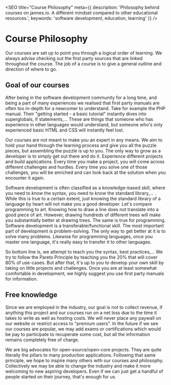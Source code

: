 
<SEO
  title="Course Philosophy"
  meta={{
    description: 'Philosophy behind courses on jannes.io. A different mindset compared to other educational resources.',
    keywords: 'software development, education, learning'
  }}
/>

# Course Philosophy

Our courses are set up to point you through a logical order of learning.
We always advise checking out the first party sources that are linked throughout the course.
The job of a course is to give a general outline and direction of where to go.

## Goal of our courses

After being in the software development community for a long time, and being a part of many experiences we realised that
first party manuals are often too in-depth for a newcomer to understand. Take for example the PHP manual.
Their "getting started - a basic tutorial" instantly dives into superglobals, if statements,...
These are things that someone who has experience in other languages would understand, but someone who's only experienced basic HTML and CSS will instantly feel lost.

Our courses are not meant to make you an expert in any means.
We aim to hold your hand through the learning process and give you all the puzzle pieces, but assembling the puzzle is up to you.
The only way to grow as a developer is to simply get out there and do it.
Experience different projects and build applications. Every time you make a project, you will come across different challenges and hurdles.
Every time you solve one of those challenges, you will be enriched and can look back at the solution when you encounter it again.

Software development is often classified as a knowledge-based skill, where you need to *know* the syntax, you need to *know* the standard library,... .
While this is true to a certain extent, just knowing the standard library of a language by heart will not make you a good developer.
Let's compare programming to art. Knowing how to draw a line does not translate into a good piece of art.
However, drawing hundreds of different trees will make you substantially better at drawing trees.
The same is true for programming. Software development is a transferable/functional skill.
The most important part of development is problem-solving. The only way to get better at it is to solve many problems.
Likewise for programming languages, once you master one language, it's really easy to transfer it to other languages.

So bottom line is, we attempt to teach you the syntax, best practices,... We try to follow the <Link href="https://en.wikipedia.org/wiki/Pareto_principle">Pareto Principle</Link>
by teaching you the 20% that will cover 80% of use-cases. But after that, it's up to you to develop your own skill by taking on little projects and challenges.
Once you are at least somewhat comfortable in development, we highly suggest you use first party manuals for information.

## Free knowledge

Since we are employed in the industry, our goal is not to collect revenue, if anything this project and our courses run on a net loss due to the time it takes to write as well as hosting costs.
We will never place any paywall on our website or restrict access to "premium users".
In the future if we see our courses are popular, we may add exams or certifications which would be pay to participate to recuperate some cost, but all the information remains completely free of charge.

We are big advocates for open-source/open-core projects. They are quite literally the pillars to many production applications.
Following that same principle, we hope to inspire many others with our courses and philosophy. Collectively we may be able to change the industry and make it more welcoming to new aspiring developers.
Even if we can just get a handful of people started on their journey, that's enough for us.
